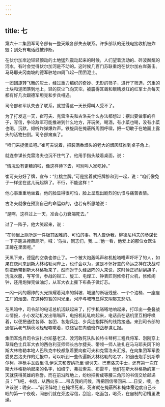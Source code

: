 ```yaml
---
---
---
```

title: 七
---



第六十二集团军司令部有一整天跟各部失去联系。许多部队的无线电接收机被炸毁；到处有电话线被炸断。

在伏尔加岸边轻轻颤动的土地猛烈震动起来的时候，人们望着流动的、碎波粼粼的河水，有时会觉得伏尔加河是不动的。这时候几百门苏联重炮在伏尔加右岸轰击。马马耶夫冈南坡的德军驻地四周飞起一团团泥土。

一团团旋转飞舞的灰土，经过重力编织的奇妙、无形的筛子，进行了筛选，沉重的土块和泥团落到地上，轻的灰尘飞向天空。被震得耳聋和眼睛发红的红军士兵每天都有好几次跟德军坦克和步兵相遇。

司令部和军队失去了联系，就觉得这一天长得叫人受不了。

为了打发这一天，崔可夫、克雷洛夫和古洛夫什么办法都想过：摆出要做事的样子，写信，争论敌军可能推进到什么地方，开玩笑，喝酒，有小菜也喝，没有小菜也喝，沉默，倾听炸弹爆炸声。铁旋风在掩蔽所周围呼啸，把一切敢于在地面上露头的活物扫倒。司令部瘫痪了。

“咱们来捉傻瓜吧。”崔可夫说着，把装满香烟头的老大的烟灰缸推到桌子角上。

就连参谋长克雷洛夫也沉不住气了。他用手指头敲着桌面，说：

“情况没有更糟的啦，像这样待下去，可别叫人家吃掉。”

崔可夫分好了牌，宣布：“红桃主牌。”可是接着就把牌掺和到一起，说：“咱们像兔子一样坐在这儿玩起牌了。不行，不能这样！”

他心事重重地坐着。他的脸显得很可怕，脸上呈现出剧烈的仇恨与痛苦表情。

古洛夫就像在预测自己的命运似的，也若有所思地说：

“是啊，这样过上一天，准会心力衰竭死去。”

过了一阵子，他大笑起来，说：

“在师里上厕所是一件极其困难的、可怕的事。有人告诉我，柳德尼科夫的参谋长一下子跑进掩蔽厕所，喊：‘乌拉，同志们，我……’他一看，他爱上的那位女医生正蹲在里面呢。”

天黑下来，德寇的空袭也停止了。一个被大炮轰鸣声和机枪嗒嗒声吓坏了的人，如果在夜间来到斯大林格勒河岸上，也许会以为，这是不怀好意的命运之神在决战时刻把他带到斯大林格勒来了，然而对于久经战阵的人来说，这时候正好刮刮胡子，洗洗衣服，写写信，参战的钳工、旋工、电焊工、钟表匠则修修打火机，修修闹钟，还用炮弹壳做油灯，从军大衣上撕下布条子做灯芯。

一闪一闪的爆炸的火光照耀着河岸的斜坡、城里的断垣残壁、一个个油桶、一座座工厂的烟囱，在这种短暂的闪光里，河岸与城市显得又阴郁又悲切。

在黑暗中，司令部的电话总机活跃起来了，打字机嗒嗒地响起来，打印出一叠叠战斗情报，小小发动机发出嗡嗡声，电报机轧轧响起来，电话员在话机里互相呼唤着，以便把通往各师、各团、各炮兵连、步兵连指挥所的线路接通。来到司令部的通信兵老气横秋地轻轻咳嗽着，联络官在向值班作战参谋汇报。

集团军炮兵司令波扎尔斯基老汉、渡河敢死队队长特卡琴柯工程兵将军、刚刚穿上草绿色士兵军大衣的西伯利亚师师长古尔捷夫、带领一师人驻扎在马马耶夫冈下的斯大林格勒本地人巴秋克中校都急着要向崔可夫和克雷洛夫汇报。在向集团军军委委员古洛夫作的汇报中，可以听到一些传遍斯大林格勒的名字，如迫击炮手别斯季尔柯、神枪手瓦西里·扎伊采夫和安纳托里·契诃夫、巴甫洛夫中士，还有第一次在斯大林格勒响起来的名字，如绍宁、弗拉索夫、布雷辛，他们在斯大林格勒的第一天就获得英雄的称誉。而在前沿阵地上，纷纷把折成等腰三角形的书信交给邮递员：“飞吧，书信，从西向东……带去我的问候，再把回信带回来……日安，噢，也许该说：晚安……”前沿阵地上在掩埋死者，死者就在掩蔽所和掩体旁边度自己长眠的第一个夜晚，同志们就在旁边写信，刮脸，吃面包，喝茶，在自制的浴槽里洗澡。